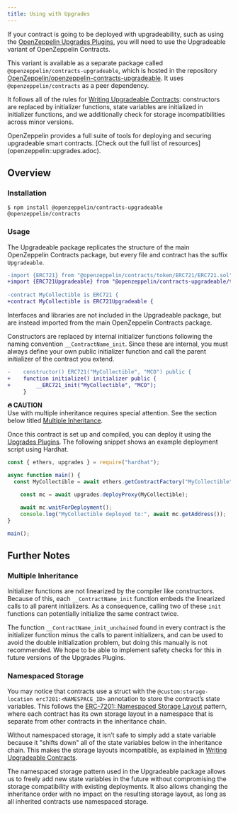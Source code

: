 ```yaml
---
title: Using with Upgrades
---
```


If your contract is going to be deployed with upgradeability, such as using the [OpenZeppelin Upgrades Plugins](upgrades-plugins::index.adoc), you will need to use the Upgradeable variant of OpenZeppelin Contracts.

This variant is available as a separate package called `@openzeppelin/contracts-upgradeable`, which is hosted in the repository [OpenZeppelin/openzeppelin-contracts-upgradeable](https://github.com/OpenZeppelin/openzeppelin-contracts-upgradeable). It uses `@openzeppelin/contracts` as a peer dependency.

It follows all of the rules for [Writing Upgradeable Contracts](upgrades-plugins::writing-upgradeable.adoc): constructors are replaced by initializer functions, state variables are initialized in initializer functions, and we additionally check for storage incompatibilities across minor versions.

<Callout>
OpenZeppelin provides a full suite of tools for deploying and securing upgradeable smart contracts. [Check out the full list of resources](openzeppelin::upgrades.adoc).
</Callout>

## Overview

### Installation

```console
$ npm install @openzeppelin/contracts-upgradeable @openzeppelin/contracts
```

### Usage

The Upgradeable package replicates the structure of the main OpenZeppelin Contracts package, but every file and contract has the suffix `Upgradeable`.

```diff
-import {ERC721} from "@openzeppelin/contracts/token/ERC721/ERC721.sol";
+import {ERC721Upgradeable} from "@openzeppelin/contracts-upgradeable/token/ERC721/ERC721Upgradeable.sol";
 
-contract MyCollectible is ERC721 {
+contract MyCollectible is ERC721Upgradeable {
```

<Callout>
Interfaces and libraries are not included in the Upgradeable package, but are instead imported from the main OpenZeppelin Contracts package.
</Callout>

Constructors are replaced by internal initializer functions following the naming convention `__ContractName_init`. Since these are internal, you must always define your own public initializer function and call the parent initializer of the contract you extend.

```diff
-    constructor() ERC721("MyCollectible", "MCO") public {
+    function initialize() initializer public {
+        __ERC721_init("MyCollectible", "MCO");
     }
```

**🔥 CAUTION**\
Use with multiple inheritance requires special attention. See the section below titled [Multiple Inheritance](#multiple-inheritance).

Once this contract is set up and compiled, you can deploy it using the [Upgrades Plugins](upgrades-plugins::index.adoc). The following snippet shows an example deployment script using Hardhat.

```js
const { ethers, upgrades } = require("hardhat");

async function main() {
  const MyCollectible = await ethers.getContractFactory("MyCollectible");

    const mc = await upgrades.deployProxy(MyCollectible);

    await mc.waitForDeployment();
    console.log("MyCollectible deployed to:", await mc.getAddress());
}

main();
```

## Further Notes

### Multiple Inheritance

Initializer functions are not linearized by the compiler like constructors. Because of this, each `__ContractName_init` function embeds the linearized calls to all parent initializers. As a consequence, calling two of these `init` functions can potentially initialize the same contract twice.

The function `__ContractName_init_unchained` found in every contract is the initializer function minus the calls to parent initializers, and can be used to avoid the double initialization problem, but doing this manually is not recommended. We hope to be able to implement safety checks for this in future versions of the Upgrades Plugins.

### Namespaced Storage

You may notice that contracts use a struct with the `@custom:storage-location erc7201:<NAMESPACE_ID>` annotation to store the contract’s state variables. This follows the [ERC-7201: Namespaced Storage Layout](https://eips.ethereum.org/EIPS/eip-7201) pattern, where each contract has its own storage layout in a namespace that is separate from other contracts in the inheritance chain.

Without namespaced storage, it isn’t safe to simply add a state variable because it "shifts down" all of the state variables below in the inheritance chain. This makes the storage layouts incompatible, as explained in [Writing Upgradeable Contracts](upgrades-plugins::writing-upgradeable.adoc#modifying-your-contracts).

The namespaced storage pattern used in the Upgradeable package allows us to freely add new state variables in the future without compromising the storage compatibility with existing deployments. It also allows changing the inheritance order with no impact on the resulting storage layout, as long as all inherited contracts use namespaced storage.

